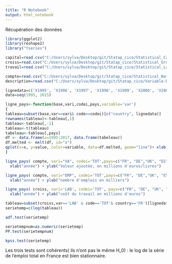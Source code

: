 ```yaml
---
title: "R Notebook"
output: html_notebook
---
```

Récupération des données

```r
library(ggplot2)
library(reshape2)
library("tseries")
```
```r
capital=read.csv("C:/Users/sylva/Desktop/git/Statap_cice/Statistical_Capital.csv")
croiss=read.csv("C:/Users/sylva/Desktop/git/Statap_cice/Statistical_Growth-Accounts.csv")
travail=read.csv("C:/Users/sylva/Desktop/git/Statap_cice/Statistical_Labour.csv")

compte=read.csv("C:/Users/sylva/Desktop/git/Statap_cice/Statistical_National-Accounts.csv")
description=read.csv("C:/Users/sylva/Desktop/git/Statap_cice/Variable-Description.csv")

```


```r
lignedata=c('X1995', 'X1996', 'X1997', 'X1998', 'X1999', 'X2000', 'X2001', 'X2002', 'X2003', 'X2004', 'X2005', 'X2006', 'X2007', 'X2008', 'X2009', 'X2010', 'X2011', 'X2012', 'X2013', 'X2014', 'X2015', 'X2016', 'X2017')#les colonnes de données
date=seq(1995, 2015)
```

```r
ligne_pays<-function(base,vari,codei,pays,variable='var')
{
tableau=subset(base,var==vari& code==codei)[c("country", lignedata)] 
rownames(tableau)<-tableau[,1]
tableau<-tableau[,-1]
tableau<-t(tableau)
tabeleau<-tableau[,pays]
df <- data.frame(x=1995:2017, data.frame(tabeleau))
df.melted <- melt(df, id="x")
qplot(x=x, y=value, color=variable, data=df.melted, geom="line")+ xlab("Date") + ylab(variable)
}
```

```r
ligne_pays( compte, vari="VA", codei='TOT',pays=c("FR", "DE","UK", "ES", "IT") )+ ggtitle("évolution de la production dans les grands pays européens") +
  xlab("année") + ylab("Valeur ajoutée, en millions d'euros/livres")
```

```r
ligne_pays( compte, vari="EMP", codei='TOT',pays=c("FR", "DE","UK", "ES", "IT") )+ ggtitle("évolution de l'emploi dans les grands pays européens") +
  xlab("année") + ylab("nombre d'emplois en milliers")
```

```r
ligne_pays( croiss, vari='LAB', codei='TOT', pays=c("FR", "DE", "UK", "ES", "IT") )+ ggtitle("évolution du coût du travail dans les grands pays européens") +
  xlab("année") + ylab("coût du travail en millions d'euros")
```


```r
tableau=subset(croiss,var=='LAB' & code=='TOT'& country=='FR')[lignedata]
serietemp=c(log(tableau))
```


```r
adf.test(serietemp)
```



```r
serietempnum=as.numeric(serietemp)
PP.test(serietempnum)
```

```r
kpss.test(serietemp)
```
Les trois tests sont cohérents( ils n'ont pas le même H_0) : le log de la série de l'emploi total en France est bien stationnaire.



